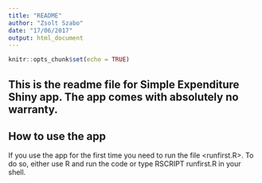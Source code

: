 ```yaml
---
title: "README"
author: "Zsolt Szabo"
date: "17/06/2017"
output: html_document
---
```


```r
knitr::opts_chunk$set(echo = TRUE)
```

## This is the readme file for Simple Expenditure Shiny app. The app comes with absolutely no warranty.

## How to use the app

If you use the app for the first time you need to run the file <runfirst.R>. To do so, either use R and run the code or type RSCRIPT runfirst.R in your shell. 
